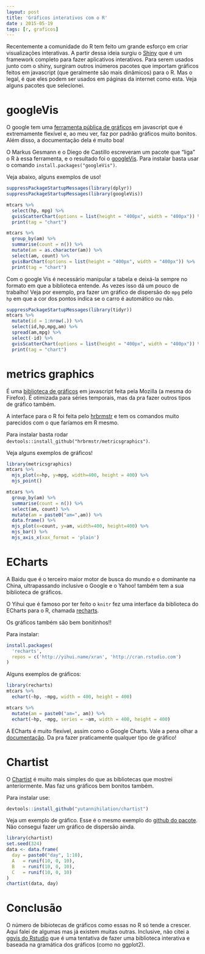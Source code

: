 ```yaml
---
layout: post
title: 'Gráficos interativos com o R'
date : 2015-05-19
tags: [r, graficos]
--- 
```


Recentemente a comunidade do R tem feito um grande esforço em criar visualizações interativas. A partir dessa ideia surgiu o [Shiny](http://shiny.rstudio.com/) que é um framework completo para fazer aplicativos interativos. Para serem usados junto com o shiny, surgiram outros inúmeros pacotes que importam gráficos feitos em javascript (que geralmente são mais dinâmicos) para o R. Mas o legal, é que eles podem ser usados em páginas da internet como esta. Veja alguns pacotes que selecionei.


# googleVis

O google tem uma [ferramenta pública de gráficos](https://developers.google.com/chart/) em javascript que é extremamente flexível e, ao meu ver, faz por padrão gráficos muito bonitos. Além disso, a documentação dela é muito boa!

O Markus Gesmann e o Diego de Castillo escreveram um pacote que "liga" o R à essa ferramenta, e o resultado foi o [googleVis](http://cran.r-project.org/web/packages/googleVis/vignettes/googleVis.pdf). Para instalar basta usar o comando `install.packages("googleVis")`.

Veja abaixo, alguns exemplos de uso!

```r
suppressPackageStartupMessages(library(dplyr))
suppressPackageStartupMessages(library(googleVis))

mtcars %>% 
  select(hp, mpg) %>% 
  gvisScatterChart(options = list(height = "400px", width = "400px")) %>% 
  print(tag = "chart")
```

```r
mtcars %>%
  group_by(am) %>% 
  summarise(count = n()) %>%
  mutate(am = as.character(am)) %>%
  select(am, count) %>% 
  gvisBarChart(options = list(height = "400px", width = "400px")) %>% 
  print(tag = "chart")
```

Com o google Vis é necessário manipular a tabela e deixá-la sempre no formato em que a biblioteca entende. As vezes isso dá um pouco de trabalho! Veja por exemplo, pra fazer um gráfico de dispersão do `mpg` pelo `hp` em que a cor dos pontos indica se o carro é automático ou não. 

```r
suppressPackageStartupMessages(library(tidyr))
mtcars %>% 
  mutate(id = 1:nrow(.)) %>%
  select(id,hp,mpg,am) %>%
  spread(am,mpg) %>%
  select(-id) %>%
  gvisScatterChart(options = list(height = "400px", width = "400px")) %>% 
  print(tag = "chart")
```

# metrics graphics

É uma [biblioteca de gráficos](http://metricsgraphicsjs.org/) em javascript feita pela Mozilla (a mesma do Firefox). É otimizada para séries temporais, mas da pra fazer outros tipos de gráfico também.

A interface para o R foi feita pelo [hrbrmstr](https://github.com/hrbrmstr/metricsgraphics) e tem os comandos muito parecidos com o que faríamos em R mesmo.

Para instalar basta rodar `devtools::install_github("hrbrmstr/metricsgraphics")`.

Veja alguns exemplos de gráficos!

```r
library(metricsgraphics)
mtcars %>%
  mjs_plot(x=hp, y=mpg, width=400, height = 400) %>%
  mjs_point()
```


```r
mtcars %>%
  group_by(am) %>%
  summarise(count = n()) %>%
  select(am, count) %>%
  mutate(am = paste0("am=",am)) %>%
  data.frame() %>%
  mjs_plot(x=count, y=am, width=400, height=400) %>%
  mjs_bar() %>%
  mjs_axis_x(xax_format = 'plain')
```

# ECharts

A Baidu que é o terceiro maior motor de busca do mundo e o dominante na China, ultrapassando inclusive o Google e o Yahoo! também tem a sua biblioteca de gráficos.

O Yihui que é famoso por ter feito o `knitr` fez uma interface da biblioteca do ECharts para o R, chamada [recharts](https://github.com/yihui/recharts).

Os gráficos também são bem bonitinhos!!

Para instalar:
```r
install.packages(
  'recharts',
  repos = c('http://yihui.name/xran', 'http://cran.rstudio.com')
)
```

Alguns exemplos de gráficos:

```r
library(recharts)
mtcars %>%
  echart(~hp, ~mpg, width = 400, height = 400)
```

```r
mtcars %>%
  mutate(am = paste0("am=", am)) %>%
  echart(~hp, ~mpg, series = ~am, width = 400, height = 400)
```


A ECharts é muito flexível, assim como o Google Charts. Vale a pena olhar a [documentação](http://echarts.baidu.com/). Da pra fazer praticamente qualquer tipo de gráfico!


# Chartist

O [Chartist](http://gionkunz.github.io/chartist-js/index.html) é muito mais simples do que as bibliotecas que mostrei anteriormente. Mas faz uns gráficos bem bonitos também.

Para instalar use:
```r
devtools::install_github("yutannihilation/chartist")
```

Veja um exemplo de gráfico. Esse é o mesmo exemplo do [github do pacote](https://github.com/yutannihilation/chartist). Não consegui fazer um gráfico de dispersão ainda.

```r
library(chartist)
set.seed(324)
data <- data.frame(
  day = paste0("day", 1:10),
  A   = runif(10, 0, 10),
  B   = runif(10, 0, 10),
  C   = runif(10, 0, 10)
)
chartist(data, day)
```

# Conclusão

O número de bibiotecas de gráficos como essas no R só tende a crescer. Aqui falei de algumas mas já existem muitas outras. Inclusive, não citei a [ggvis do Rstudio](http://ggvis.rstudio.com/) que é uma tentativa de fazer uma biblioteca interativa e baseada na gramática dos gráficos (como no ggplot2).





